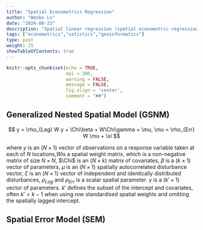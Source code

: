 ```yaml
---
title: "Spatial Econometrics Regression"
author: "Wenbo Lv"
date: "2024-08-23"
description: "Spatial linear regression (spatial econometric regression) model description"
tags: ["econometrics","satistics","geoinformatics"]
type: post
weight: 25
showTableOfContents: true
---
```


```r
knitr::opts_chunk$set(echo = TRUE,
                      dpi = 300,
                      warning = FALSE,
                      message = FALSE,
                      fig.align = 'center',
                      comment = "##")
```

## Generalized Nested Spatial Model (GSNM)

$$
y = \rho_{Lag} W y + \Chi\beta + W\Chi\gamma + \mu,
\mu = \rho_{Err} W \mu + \xi
$$

where $y$ is an $(N \times 1)$ vector of observations on a response variable taken at each of $N$ locations,$W$is a spatial weight matrix, which is a non-negative matrix of size $N \times N$, $\Chi$ is an $(N \times k)$ matrix of covariates, $\beta$ is a $(k \times 1)$ vector of parameters, $\mu$ is an $(N \times 1)$ spatially autocorrelated disturbance vector, $\xi$ is an $(N \times 1)$ vector of independent and identically distributed disturbances, $\rho_{Lag}$ and $\rho_{Err}$ is a scalar spatial parameter. $\gamma$ is a $(k' \times 1)$ vector of parameters. $k'$ defines the subset of the intercept and covariates, often $k' = k-1$ when using row standardised spatial weights and omitting the spatially lagged intercept.

## Spatial Error Model (SEM)
